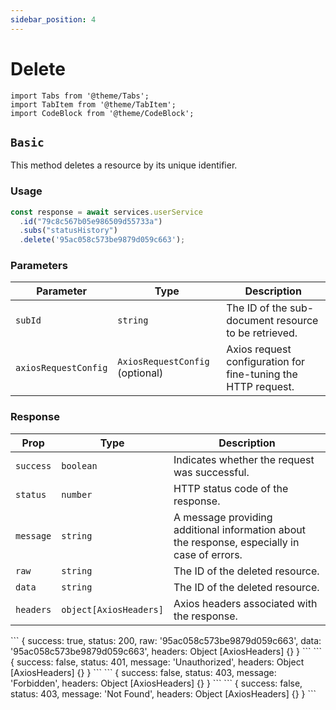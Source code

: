 ```yaml
---
sidebar_position: 4
---
```


# Delete

```mdx-code-block
import Tabs from '@theme/Tabs';
import TabItem from '@theme/TabItem';
import CodeBlock from '@theme/CodeBlock';
```

## `Basic`

This method deletes a resource by its unique identifier.

### Usage

```ts
const response = await services.userService
  .id("79c8c567b05e986509d55733a")
  .subs("statusHistory")
  .delete('95ac058c573be9879d059c663');
```

### Parameters

| Parameter            | Type                            | Description                                                   |
| -------------------- | ------------------------------- | ------------------------------------------------------------- |
| `subId`              | `string`                        | The ID of the sub-document resource to be retrieved.          |
| `axiosRequestConfig` | `AxiosRequestConfig` (optional) | Axios request configuration for fine-tuning the HTTP request. |

### Response

| Prop      | Type                   | Description                                                                                  |
| --------- | ---------------------- | -------------------------------------------------------------------------------------------- |
| `success` | `boolean`              | Indicates whether the request was successful.                                                |
| `status`  | `number`               | HTTP status code of the response.                                                            |
| `message` | `string`               | A message providing additional information about the response, especially in case of errors. |
| `raw`     | `string`               | The ID of the deleted resource.                                                              |
| `data`    | `string`               | The ID of the deleted resource.                                                              |
| `headers` | `object[AxiosHeaders]` | Axios headers associated with the response.                                                  |

<Tabs className="unique-tabs">
<TabItem value="200">
```
{
  success: true,
  status: 200,
  raw: '95ac058c573be9879d059c663',
  data: '95ac058c573be9879d059c663',
  headers: Object [AxiosHeaders] {}
}
```
</TabItem>
<TabItem value="401">
```
{
  success: false,
  status: 401,
  message: 'Unauthorized',
  headers: Object [AxiosHeaders] {}
}
```
</TabItem>
<TabItem value="403">
```
{
  success: false,
  status: 403,
  message: 'Forbidden',
  headers: Object [AxiosHeaders] {}
}
```
</TabItem>
<TabItem value="404">
```
{
  success: false,
  status: 403,
  message: 'Not Found',
  headers: Object [AxiosHeaders] {}
}
```
</TabItem>
</Tabs>

